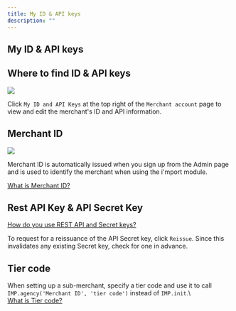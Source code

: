 ```yaml
---
title: My ID & API keys
description: ""
---
```


## My ID & API keys

## Where to find ID & API keys

![](</gitbook-assets/en/Untitled (8).png>)

Click `My ID and API Keys` at the top right of the `Merchant account` page to view and edit the
merchant's ID and API information.

## Merchant ID

![](</gitbook-assets/en/Untitled (9).png>)

Merchant ID is automatically issued when you sign up from the Admin page and is used to identify the
merchant when using the i'mport module.

[What is Merchant ID?](../../../../ready/3)

## Rest API Key & API Secret Key

[How do you use REST API and Secret keys?](../../../../ready/3)

To request for a reissuance of the API Secret key, click `Reissue`. Since this invalidates any
existing Secret key, check for one in advance.

## Tier code

When setting up a sub-merchant, specify a tier code and use it to call
`IMP.agency('Merchant ID', 'tier code')` instead of `IMP.init`.\ \
[What is Tier code?](https://app.gitbook.com/o/nad6nqI7LNE1TGdY19Od/s/hTv8JEzyM5h4cYcL5StH/~/changes/ODVnpYTO5vpALC4y3dhS/tips/agency-and-tier)
